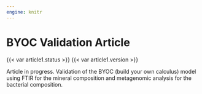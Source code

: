 ```yaml
---
engine: knitr
---
```

# BYOC Validation Article {#byoc-valid}

::: {.content-visible when-format="html"}
{{< var article1.status >}} {{< var article1.version >}}
:::

Article in progress. Validation of the BYOC (build your own calculus) model using FTIR for the mineral
composition and metagenomic analysis for the bacterial composition.
